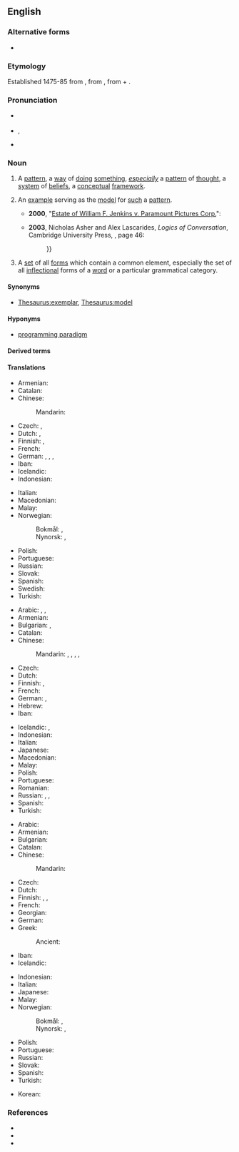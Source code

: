 ==English==
{{was wotd|2006|June|13}}

===Alternative forms===
* {{l|en|paradigma}}

===Etymology===
{{root|en|ine-pro|*deyḱ-}}
Established 1475-85 from {{der|en|LL.|paradīgma}}, from {{der|en|grc|παράδειγμα||pattern}}, from {{m|grc|παραδείκνυμι||I [[show]] [beside] or [[compare]]}} + {{m|grc|-μα||''forming nouns concerning the results of actions''}}.

===Pronunciation===
* {{a|UK}} {{IPA|en|/ˈpæ.ɹə.daɪm/}}
* {{a|US}} {{enPR|ˈpär.ə.dīm}}, {{IPA|en|/ˈpæɹ.ə.daɪm/|/ˈpɛɹ.ə.daɪm/|/ˈpeɪɹ.ə.daɪm/}}
*: {{a|Mary-marry-merry}} {{audio|en|en-us-paradigm.ogg|Audio (US)}}
* {{audio|en|en-au-paradigm.ogg|Audio (AU)}}

===Noun===
{{en-noun|+|paradigmata}}

# A [[pattern]], a [[way]] of [[doing]] [[something]], ''[[especially]]'' {{lb|en|now|_|often|_|pejorative}} a [[pattern]] of [[thought]], a [[system]] of [[belief]]s, a [[conceptual]] [[framework]].
#: {{syn|en|model|worldview}}
#: {{ux|en|Thomas Kuhn's landmark “The Structure of Scientific Revolutions” got people talking about '''paradigm''' shifts, to the point the word itself now suggests an incomplete or biased perspective.}}
# An [[example]] serving as the [[model]] for [[such]] a [[pattern]].
#: {{syn|en|template|exemplar|posterboy}}
#* '''2000''', "[[s:Estate of William F. Jenkins v. Paramount Pictures Corp.|Estate of William F. Jenkins v. Paramount Pictures Corp.]]":
#*: {{quote|en|According to the Fourth Circuit, “Coca-Cola” is “the '''paradigm''' of a descriptive mark that has acquired secondary meaning”.}}
#* '''2003''', Nicholas Asher and Alex Lascarides, ''Logics of Conversation'', Cambridge University Press, {{ISBN|0 521 65058 5}}, page 46:
#*: {{quote|en|DRT is a '''paradigm''' example of a dynamic semantic theory, {{...}}}}
# {{lb|en|linguistics}} A [[set]] of all [[form]]s which contain a common element, especially the set of all [[inflection]]al forms of a [[word]] or a particular grammatical category.
#: {{ux|en|The '''paradigm''' of "go" is "go, went, gone."}}

====Synonyms====
* {{sense|exemplar}} [[Thesaurus:exemplar]], [[Thesaurus:model]]

====Hyponyms====
* [[programming paradigm]]

====Derived terms====
{{der4|en
|morphoparadigm
|paradigmatic
|paradigm shift
|paradigmaticism}}

====Translations====
{{trans-top|way of viewing reality}}
* Armenian: {{t+|hy|հարացույց}}
* Catalan: {{t+|ca|paradigma|m}}
* Chinese:
*: Mandarin: {{t+check|cmn|模式|tr=móshì}}
* Czech: {{t+|cs|paradigma|n}}, {{t+|cs|pojetí|n}}
* Dutch: {{t+|nl|paradigma|n}}, {{t+|nl|denkkader|n}}
* Finnish: {{t+|fi|paradigma}}, {{t+|fi|maailmankatsomus}}
* French: {{t+|fr|paradigme|m}}
* German: {{t+|de|Paradigma|n}}, {{t+|de|Weltanschauung|f}}, {{t+|de|Bezugssystem|n}}, {{t|de|Sicht der Dinge|f}}
* Iban: {{t|iba|paradigma}}
* Icelandic: {{t+|is|hugarfar|n}}
* Indonesian: {{t+|id|paradigma}}
{{trans-mid}}
* Italian: {{t+|it|paradigma|m}}
* Macedonian: {{t|mk|паради́гма|f}}
* Malay: {{t|ms|paradigma}}
* Norwegian:
*: Bokmål: {{t+|nb|paradigme|n}}, {{t|nb|paradigma|n}}
*: Nynorsk: {{t|nn|paradigme|n}}, {{t|nn|paradigma|n}}
* Polish: {{t+|pl|paradygmat|m}}
* Portuguese: {{t+|pt|paradigma|m}}
* Russian: {{t+|ru|паради́гма|f}}
* Slovak: {{t|sk|paradigma|f}}
* Spanish: {{t+|es|paradigma|m}}
* Swedish: {{t+|sv|paradigm|n}}
* Turkish: {{t+|tr|paradigma}}
{{trans-bottom}}

{{trans-top|example serving as a model or pattern}}
* Arabic: {{t|ar|نُموذج}}, {{t|ar|مِثَال}}, {{t+|ar|آيَة}}
* Armenian: {{t+|hy|հարացույց}}
* Bulgarian: {{t+|bg|образец|m}}, {{t+|bg|пример|m}}
* Catalan: {{t+|ca|paradigma|m}}
* Chinese:
*: Mandarin: {{t+|cmn|範例}}, {{t+|cmn|范例|tr=fànlì}}, {{t+|cmn|模範}}, {{t+|cmn|模范|tr=mófàn}},{{t+|cmn|典范}}
* Czech: {{t+|cs|paradigma|n}}
* Dutch: {{t+|nl|paradigma|n}}
* Finnish: {{t+|fi|paradigma}}, {{t|fi|ajatusmalli}}
* French: {{t+|fr|paradigme|m}}
* German: {{t+|de|Beispiel|n}}, {{t+|de|Musterbeispiel|n}}
* Hebrew: {{t|he|פאראדיגמה|f|tr=paradigma}}
* Iban: {{t|iba|paradigma}}
{{trans-mid}}
* Icelandic: {{t+|is|fyrirmynd|f}}, {{t|is|viðmið|n}}
* Indonesian: {{t+|id|paradigma}}
* Italian: {{t+|it|paradigma|m}}
* Japanese: {{t+|ja|模範|tr=もはん, mohan}}
* Macedonian: {{t|mk|паради́гма|f}}
* Malay: {{t|ms|paradigma}}
* Polish: {{t+|pl|paradygmat|m}}
* Portuguese: {{t+|pt|paradigma|m}}
* Romanian: {{t+|ro|paradigmă|f}}
* Russian: {{t+|ru|паради́гма|f}}, {{t+|ru|образе́ц|m}}, {{t+|ru|приме́р|m}}
* Spanish: {{t+|es|paradigma|m}}
* Turkish: {{t+|tr|paradigma}}
{{trans-bottom}}

{{trans-top|linguistics: all forms which contain a common element}}
* Arabic: {{t|ar|قياس (عِلم الصرْف)}}
* Armenian: {{t+|hy|հարացույց}}
* Bulgarian: {{t+|bg|парадигма|f}}
* Catalan: {{t+|ca|paradigma|m}}
* Chinese:
*: Mandarin: {{t|cmn|词形变化表}}
* Czech: {{t+|cs|vzor|m}}
* Dutch: {{t+|nl|paradigma|n}}
* Finnish: {{t+|fi|paradigma}}, {{t+|fi|taivutuskaava}}, {{t+|fi|muotosarja}}
* French: {{t+|fr|paradigme|m}}
* Georgian: {{t+|ka|პარადიგმა}}
* German: {{t+|de|Paradigma|n}}
* Greek: {{t+|el|παράδειγμα|n}}
*: Ancient: {{t|grc|παράδειγμα|n}}
* Iban: {{t|iba|paradigma}}
* Icelandic: {{t+|is|beygingardæmi|n}}
{{trans-mid}}
* Indonesian: {{t+|id|paradigma}}
* Italian: {{t+|it|paradigma}}
* Japanese: {{t|ja|変化表|tr=へんかひょう, henkahyō}}
* Malay: {{t|ms|paradigma}}
* Norwegian:
*: Bokmål: {{t+|nb|paradigme|n}}, {{t|nb|paradigma|n}}
*: Nynorsk: {{t|nn|paradigme|n}}, {{t|nn|paradigma|n}}
* Polish: {{t+|pl|paradygmat|m}}
* Portuguese: {{t+|pt|paradigma|m}}
* Russian: {{t+|ru|паради́гма|f}}
* Slovak: {{t|sk|vzor|m}}
* Spanish: {{t+|es|paradigma|m}}
* Turkish: {{t+|tr|paradigma}}
{{trans-bottom}}

{{checktrans-top}}
* Korean: {{t-check|ko|패러다임}}
{{trans-mid}}
{{trans-bottom}}

===References===
* {{R:American Heritage 2000|paradigm}}
* {{R:Dictionary.com|paradigm}}
* {{R:WordNet 2003|paradigm}}